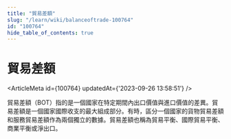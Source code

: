 ```yaml
---
title: "貿易差額"
slug: "/learn/wiki/balanceoftrade-100764"
id: "100764"
hide_table_of_contents: true
---
```



# 貿易差額

<ArticleMeta id={100764} updatedAt={'2023-09-26 13:58:51'} />
<div className='border-solid border-b border-t-0 my-4 border-[var(--ifm-color-gray-300)]' />

貿易差額（BOT）指的是一個國家在特定期間內出口價值與進口價值的差異。貿易差額是一個國家國際收支的最大組成部分。有時，區分一個國家的貨物貿易差額和服務貿易差額作為兩個獨立的數據。貿易差額也稱為貿易平衡、國際貿易平衡、商業平衡或淨出口。
